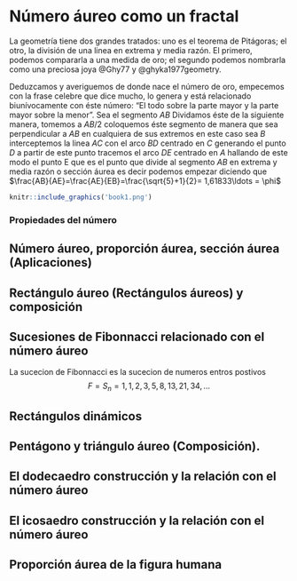 # Número  áureo como un fractal


La geometría tiene dos grandes tratados: uno es el teorema de Pitágoras; el otro, la división de una linea en extrema y media razón. El primero, podemos compararla a una medida de oro; el segundo podemos nombrarla como una preciosa joya @Ghy77
y @ghyka1977geometry.

Deduzcamos y averiguemos de donde nace el número de oro, empecemos con la frase celebre que dice mucho, lo genera y está relacionado biunívocamente con éste número: “El todo sobre la parte mayor y la parte mayor sobre la menor”. Sea el segmento $AB$ Dividamos éste de la siguiente manera,
tomemos a $AB/2$ coloquemos éste segmento de manera que sea perpendicular
a $AB$ en cualquiera de sus extremos en este caso sea $B$ interceptemos la linea
$AC$ con el arco $BD$ centrado en $C$ generando el punto $D$ a partir de este punto
tracemos el arco $DE$ centrado en $A$ hallando de este modo el punto E que es
el punto que divide al segmento $AB$ en extrema y media razón o sección áurea
es decir podemos empezar diciendo que $\frac{AB}{AE}=\frac{AE}{EB}=\frac{\sqrt{5}+1}{2}= 1,61833\ldots = \phi$

```r
knitr::include_graphics('book1.png')
```
### Propiedades del número



## Número áureo, proporción áurea, sección áurea (Aplicaciones)


## Rectángulo áureo (Rectángulos áureos) y composición


## Sucesiones de Fibonnacci relacionado con el número áureo

La sucecion de Fibonnacci es la sucecion de numeros entros postivos
$$F=S_n={1,1,2,3,5,8,13,21,34, \ldots}$$

## Rectángulos dinámicos



## Pentágono y triángulo áureo (Composición).

## El dodecaedro construcción y la relación con el número áureo

## El icosaedro construcción y la relación con el número áureo

## Proporción áurea de la figura humana
